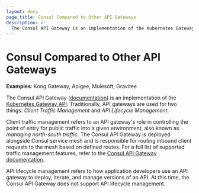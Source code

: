 ```yaml
---
layout: docs
page_title: Consul Compared to Other API Gateways 
description: >-
  The Consul API Gateway is an implementation of the Kubernetes Gateway API that provides a single entry point that routes public requests to services within the service mesh.
---
```


# Consul Compared to Other API Gateways 

**Examples**: Kong Gateway, Apigee, Mulesoft, Gravitee 

The Consul API Gateway ([documentation](/docs/api-gateway)) is an implementation of the [Kubernetes Gateway API](https://gateway-api.sigs.k8s.io/). Traditionally, API gateways are used for two things: _Client Traffic Management_ and _API Lifecycle Management_.

Client traffic management refers to an API gateway's role in controlling the point of entry for public traffic into a given environment, also known as _managing north-south traffic_. The Consul API Gateway is deployed alongside Consul service mesh and is responsible for routing inbound client requests to the mesh based on defined routes. For a full list of supported traffic management features, refer to the [Consul API Gateway documentation](/docs/api-gateway).   

API lifecycle management refers to how application developers use an API gateway to deploy, iterate, and manage versions of an API. At this time, the Consul API Gateway does not support API lifecycle management.
